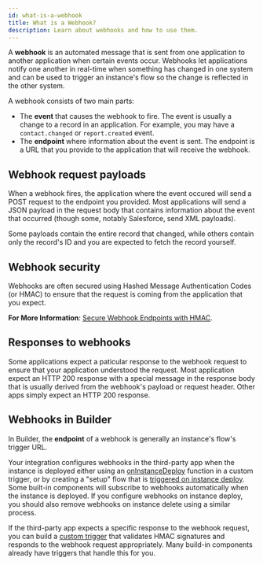 ```yaml
---
id: what-is-a-webhook
title: What is a Webhook?
description: Learn about webhooks and how to use them.
---
```



<Youtube id="CriaG014ocM" title="What are webhooks?" />

A **webhook** is an automated message that is sent from one application to another application when certain events occur.
Webhooks let applications notify one another in real-time when something has changed in one system and can be used to trigger an instance's flow so the change is reflected in the other system.

A webhook consists of two main parts:

- The **event** that causes the webhook to fire.
  The event is usually a change to a record in an application.
  For example, you may have a `contact.changed` or `report.created` event.
- The **endpoint** where information about the event is sent.
  The endpoint is a URL that you provide to the application that will receive the webhook.

## Webhook request payloads

When a webhook fires, the application where the event occured will send a POST request to the endpoint you provided.
Most applications will send a JSON payload in the request body that contains information about the event that occurred (though some, notably Salesforce, send XML payloads).

Some payloads contain the entire record that changed, while others contain only the record's ID and you are expected to fetch the record yourself.

## Webhook security

Webhooks are often secured using Hashed Message Authentication Codes (or HMAC) to ensure that the request is coming from the application that you expect.

**For More Information**: [Secure Webhook Endpoints with HMAC](/docs/composer/builder/best-practices/secure-webhook-endpoints-hmac.mdx).

## Responses to webhooks

Some applications expect a paticular response to the webhook request to ensure that your application understood the request.
Most application expect an HTTP 200 response with a special message in the response body that is usually derived from the webhook's payload or request header.
Other apps simply expect an HTTP 200 response.

## Webhooks in Builder

In Builder, the **endpoint** of a webhook is generally an instance's flow's trigger URL.

Your integration configures webhooks in the third-party app when the instance is deployed either using an [onInstanceDeploy](/docs/composer/builder/custom-components/writing-custom-components.mdx#instance-deploy-and-delete-events-for-triggers) function in a custom trigger, or by creating a "setup" flow that is [triggered on instance deploy](/docs/composer/builder/integration-triggers.mdx#instance-deploy-trigger).
Some built-in components will subscribe to webhooks automatically when the instance is deployed.
If you configure webhooks on instance deploy, you should also remove webhooks on instance delete using a similar process.

If the third-party app expects a specific response to the webhook request, you can build a [custom trigger](/docs/composer/builder/custom-components/writing-custom-components.mdx#writing-triggers) that validates HMAC signatures and responds to the webhook request appropriately.
Many build-in components already have triggers that handle this for you.
